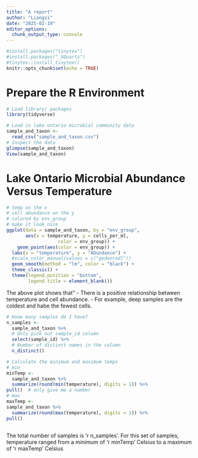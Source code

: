 ```yaml
---
title: "A report"
author: "Liangzi"
date: "2025-02-19"
editor_options: 
  chunk_output_type: console
---
```


```r
#install.packages("tinytex")
#install.packages("_XQuartz")
#tinytex::install_tinytex()
knitr::opts_chunk$set(echo = TRUE)
```

# Prepare the R Environment


```r
# Load library/ packages
library(tidyverse)
```

```r
# Load in lake ontario microbial community data
sample_and_taxon <-
  read_csv("sample_and_taxon.csv")
# Inspect the data
glimpse(sample_and_taxon)
View(sample_and_taxon)
```

# Lake Ontario Microbial Abundance Versus Temperature
```r
# temp on the x
# cell abundance on the y
# colored by env_group
# make it look nice 
ggplot(data = sample_and_taxon, by = "env_group", 
       aes(x = temperature, y = cells_per_ml, 
                   color = env_group)) +
    geom_point(aes(color = env_group)) +
  labs(x = "temperature", y = "Abundance") +
  #scale_color_manual(values = c("godenrodl"))
  geom_smooth(method = "lm", color = "black") +
  theme_classic() +
  theme(legend.position = "bottom",
        legend.title = element_blank())

```

The above plot shows that"
- There is a positive relationship between temperature and cell abundance.
- For example, deep samples are the coldest and habe the fewest cells.

```r
# Hoow many samples do I have?
n_samples <-
  sample_and_taxon %>%
  # Only pick out sample_id column
  select(sample_id) %>%
  # Number of distinct names in the column
  n_distinct()

# Calculate the minimum and maximum temps
# min
minTemp <-
  sample_and_taxon %>% 
  summarize(round(min(temperature), digits = 1)) %>%
pull()  # only give me a number
# max
maxTemp <-
sample_and_taxon %>% 
  summarize(round(max(temperature), digits = 1)) %>%
pull()
  
```

The total number of samples is 'r n_samples'. For this set of samples, temperature ranged from a minimum of 'r minTemp' Celsius to a maximum of 'r maxTemp' Celsius
